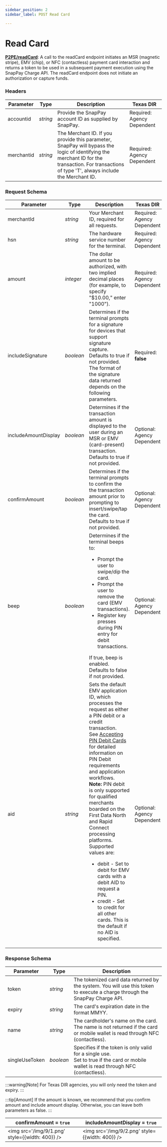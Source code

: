 ```yaml
---
sidebar_position: 2
sidebar_label: POST Read Card

---
```


# Read Card


**[<ApiBadge class='small' type="post" /> P2PE/readCard](https://developer.fiserv.com/product/SnapPay/api/?type=post&path=/P2PE/readCard&branch=main&version=3.0.1)**: A call to the readCard endpoint initiates an MSR (magnetic stripe), EMV (chip),
or NFC (contactless) payment card interaction and returns a token to be used in a subsequent payment
execution using the SnapPay Charge API. The readCard endpoint does not initiate an authorization or
capture funds.

### Headers

| Parameter | Type | Description | Texas DIR |
|---|---|---|---|
| accountid | *string* | Provide the SnapPay account ID as supplied by SnapPay. | Required: Agency Dependent |
| merchantid | *string* | The Merchant ID. If you provide this parameter, SnapPay will bypass the logic of identifying the merchant ID for the transaction. For transactions of type 'T', always include the Merchant ID. | Required: Agency Dependent |

### Request Schema

| Parameter | Type | Description | Texas DIR |
|---|---|---|---|
| merchantId | *string* | Your Merchant ID, required for all requests. | Required: Agency Dependent |
| hsn | *string* | The hardware service number for the terminal. | Required: Agency Dependent |
| amount | *integer* | The dollar amount to be authorized, with two implied decimal places (for example, to specify "$10.00," enter "1000"). | Required: Agency Dependent |
| includeSignature | *boolean* | Determines if the terminal prompts for a signature for devices that support signature capture.<br/> Defaults to true if not provided. The format of the signature data returned depends on the following parameters. | Required: **false** |
| includeAmountDisplay | *boolean* | Determines if the transaction amount is displayed to the user during an MSR or EMV (card-present) transaction. Defaults to true if not provided. | Optional: Agency Dependent |
| confirmAmount | *boolean* | Determines if the terminal prompts to confirm the the transaction amount prior to prompting to insert/swipe/tap the card. Defaults to true if not provided. | Optional: Agency Dependent |
| beep | *boolean* | Determines if the terminal beeps to: <ul><li>Prompt the user to swipe/dip the card.</li><li>Prompt the user to remove the card (EMV transactions).</li><li>Register key presses during PIN entry for debit transactions.</li></ul>If true, beep is enabled. <br/>Defaults to false if not provided. | Optional: Agency Dependent |
| aid | *string* | Sets the default EMV application ID, which processes the request as either a PIN debit or a credit transaction.<br/> See [Accepting PIN Debit Cards](https://developer.fiserv.com/product/CardPointe/docs/?path=docs/documentation/CardPointeIntegratedTerminalDeveloperGuides.md&branch=develop#accepting-pin-debit-cards) for detailed information on PIN Debit requirements and application workflows. <br/>**Note:** PIN debit is only supported for qualified merchants boarded on the First Data North and Rapid Connect processing platforms. <br/> Supported values are: <ul><li>debit - Set to debit for EMV cards with a debit AID to request a PIN.</li><li>credit - Set to credit for all other cards. This is the default if no AID is specified.</li></ul> | Optional: Agency Dependent |

### Response Schema

| Parameter | Type | Description |
|---|---|---|
| token  | *string* | The tokenized card data returned by the system. You will use this token to execute a charge through the SnapPay Charge API.  |
| expiry  | *string* | The card's expiration date in the format MMYY. |
| name  | *string* | The cardholder's name on the card.<br/>The name is not returned if the card or mobile wallet is read through NFC (contactless). |
| singleUseToken  | *boolean* | Specifies if the token is only valid for a single use. <br/>Set to true if the card or mobile wallet is read through NFC (contactless). |


:::warning[Note]
For Texas DIR agencies, you will only need the token and expiry.
:::

:::tip[Amount]
If the amount is known, we recommend that you confirm amount and include amount display. Otherwise,
you can leave both parameters as false.
:::


| confirmAmount = ``true`` | includeAmountDisplay = ``true`` |
|---|---|
| <img src='/img/9/1.png' style={{width: 400}} /> | <img src='/img/9/2.png' style={{width: 400}} /> |
